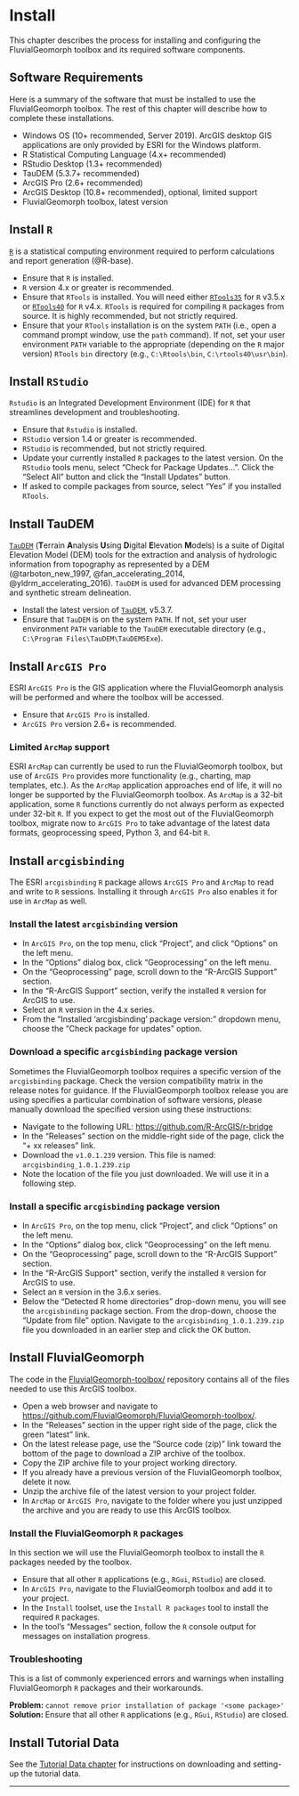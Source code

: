 # Install

This chapter describes the process for installing and configuring the FluvialGeomorph toolbox and its required software components. 


## Software Requirements
Here is a summary of the software that must be installed to use the FluvialGeomorph toolbox. The rest of this chapter will describe how to complete these installations. 

* Windows OS (10+ recommended, Server 2019). ArcGIS desktop GIS applications are only provided by ESRI for the Windows platform.
* R Statistical Computing Language (4.x+ recommended)
* RStudio Desktop (1.3+ recommended)
* TauDEM (5.3.7+ recommended)
* ArcGIS Pro (2.6+ recommended) 
* ArcGIS Desktop (10.8+ recommended), optional, limited support
* FluvialGeomorph toolbox, latest version


## Install `R`
[`R`](https://cran.r-project.org/) is a statistical computing environment required to perform calculations and report generation (@R-base). 

* Ensure that `R` is installed. 
* `R` version 4.x or greater is recommended. 
* Ensure that `RTools` is installed. You will need either  [`RTools35`](https://cran.r-project.org/bin/windows/Rtools/history.html) for `R` v3.5.x or [`RTools40`](https://cran.r-project.org/bin/windows/Rtools/) for `R` v4.x. `RTools` is required for compiling `R` packages from source. It is highly recommended, but not strictly required. 
* Ensure that your `RTools` installation is on the system `PATH` (i.e., open a command prompt window, use the `path` command). If not, set your user environment `PATH` variable to the appropriate (depending on the `R` major version) `RTools` `bin` directory (e.g., `C:\Rtools\bin`, `C:\rtools40\usr\bin`). 

## Install `RStudio`
`Rstudio` is an Integrated Development Environment (IDE) for `R` that streamlines development and troubleshooting. 

* Ensure that `Rstudio` is installed.
* `RStudio` version 1.4 or greater is recommended. 
* `RStudio` is recommended, but not strictly required. 
* Update your currently installed `R` packages to the latest version. On the `RStudio` tools menu, select "Check for Package Updates...". Click the "Select All" button and click the "Install Updates" button. 
* If asked to compile packages from source, select "Yes" if you installed `RTools`. 


## Install TauDEM
[`TauDEM`](https://hydrology.usu.edu/taudem/taudem5/index.html) (**T**errain **A**nalysis **U**sing **D**igital **E**levation **M**odels) is a suite of Digital Elevation Model (DEM) tools for the extraction and analysis of hydrologic information from topography as represented by a DEM (@tarboton_new_1997, @fan_accelerating_2014, @yldrm_accelerating_2016). `TauDEM` is used for advanced DEM processing and synthetic stream delineation. 

* Install the latest version of [`TauDEM`](https://hydrology.usu.edu/taudem/taudem5/downloads.html), v5.3.7.
* Ensure that `TauDEM` is on the system `PATH`. If not, set your user environment `PATH` variable to the `TauDEM` executable directory (e.g., `C:\Program Files\TauDEM\TauDEM5Exe`). 


## Install `ArcGIS Pro`
ESRI `ArcGIS Pro` is the GIS application where the FluvialGeomorph analysis will be performed and where the toolbox will be accessed.   

* Ensure that `ArcGIS Pro` is installed. 
* `ArcGIS Pro` version 2.6+ is recommended. 


### Limited `ArcMap` support
ESRI `ArcMap` can currently be used to run the FluvialGeomorph toolbox, but use of `ArcGIS Pro` provides more functionality (e.g., charting, map templates, etc.). As the `ArcMap` application approaches end of life, it will no longer be supported by the FluvialGeomorph toolbox. As `ArcMap` is a 32-bit application, some `R` functions currently do not always perform as expected under 32-bit `R`. If you expect to get the most out of the FluvialGeomorph toolbox, migrate now to `ArcGIS Pro` to take advantage of the latest data formats, geoprocessing speed, Python 3, and 64-bit `R`.  


## Install `arcgisbinding`
The ESRI `arcgisbinding` `R` package allows `ArcGIS Pro` and `ArcMap` to read and write to `R` sessions. Installing it through `ArcGIS Pro` also enables it for use in `ArcMap` as well.

### Install the latest `arcgisbinding` version

* In `ArcGIS Pro`, on the top menu, click "Project", and click "Options" on the left menu.
* In the "Options" dialog box, click "Geoprocessing" on the left menu. 
* On the "Geoprocessing" page, scroll down to the "R-ArcGIS Support" section.
* In the "R-ArcGIS Support" section, verify the installed `R` version for ArcGIS to use. 
* Select an `R` version in the 4.x series.  
* From the "Installed 'arcgisbinding' package version:" dropdown menu, choose the "Check package for updates" option. 


### Download a specific `arcgisbinding` package version
Sometimes the FluvialGeomorph toolbox requires a specific version of the `arcgisbinding` package. Check the version compatibility matrix in the release notes for guidance. If the FluvialGeomporph toolbox release you are using specifies a particular combination of software versions, please manually download the specified version using these instructions:

* Navigate to the following URL: [https://github.com/R-ArcGIS/r-bridge](https://github.com/R-ArcGIS/r-bridge)
* In the "Releases" section on the middle-right side of the page, click the "+ xx releases" link. 
* Download the `v1.0.1.239` version. This file is named: `arcgisbinding_1.0.1.239.zip`
* Note the location of the file you just downloaded. We will use it in a following step.

### Install a specific `arcgisbinding` package version

* In `ArcGIS Pro`, on the top menu, click "Project", and click "Options" on the left menu.
* In the "Options" dialog box, click "Geoprocessing" on the left menu. 
* On the "Geoprocessing" page, scroll down to the "R-ArcGIS Support" section.
* In the "R-ArcGIS Support" section, verify the installed `R` version for ArcGIS to use.
* Select an `R` version in the 3.6.x series.  
* Below the "Detected R home directories" drop-down menu, you will see the `arcgisbinding` package section. From the drop-down, choose the "Update from file" option. Navigate to the `arcgisbinding_1.0.1.239.zip` file you downloaded in an earlier step and click the OK button. 


## Install FluvialGeomorph
The code in the [FluvialGeomorph-toolbox/](https://github.com/FluvialGeomorph/FluvialGeomorph-toolbox/) repository contains all of the files needed to use this ArcGIS toolbox. 

* Open a web browser and navigate to [https://github.com/FluvialGeomorph/FluvialGeomorph-toolbox/](https://github.com/FluvialGeomorph/FluvialGeomorph-toolbox/). 
* In the "Releases" section in the upper right side of the page, click the green "latest" link. 
* On the latest release page, use the "Source code (zip)" link toward the bottom of the page to download a ZIP archive of the toolbox. 
* Copy the ZIP archive file to your project working directory. 
* If you already have a previous version of the FluvialGeomorph toolbox, delete it now. 
* Unzip the archive file of the latest version to your project folder. 
* In `ArcMap` or `ArcGIS Pro`, navigate to the folder where you just unzipped the archive and you are ready to use this ArcGIS toolbox. 

### Install the FluvialGeomorph `R` packages
In this section we will use the FluvialGeomorph toolbox to install the `R` packages needed by the toolbox. 

* Ensure that all other `R` applications (e.g., `RGui`, `RStudio`) are closed. 
* In `ArcGIS Pro`, navigate to the FluvialGeomorph toolbox and add it to your project. 
* In the `Install` toolset, use the `Install R packages` tool to install the required `R` packages. 
* In the tool's "Messages" section, follow the `R` console output for messages on installation progress. 


### Troubleshooting
This is a list of commonly experienced errors and warnings when installing FluvialGeomorph `R` packages and their workarounds. 

**Problem: ** `cannot remove prior installation of package '<some package>'`   
**Solution: ** Ensure that all other `R` applications (e.g., `RGui`, `RStudio`) are closed. 


## Install Tutorial Data
See the [Tutorial Data chapter](#tutorial_data) for instructions on downloading and setting-up the tutorial data. 


***
